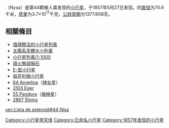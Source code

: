 {{Infobox Planet | discovery=yes | physical_characteristics = yes | bgcolour=#FFFFC0 | name=44 Nysa
 | discoverer=[[Hermann_Mayer_Salomon_Goldschmidt|H. Goldschmidt]]
 | discovered=1857年5月27日
 | alt_names=1977 CE
 | mp_category=[[小行星带|小行星带]] ([[侍神星族|侍神星族]])
 | epoch=[[July_14|July 14]], 2004 ([[Julian_day|JD]] 2453200.5)
 | semimajor=362.474 [[Giga|G]][[米_(單位)|m]] (2.423 [[天文单位|AU]])
 | perihelion=308.491 Gm (2.062 AU)
 | aphelion=416.457 Gm (2.784 AU)
 | eccentricity=0.149
 | period=1377.608 [[day|d]] (3.77 [[Julian_year_(astronomy)|a]])
 | inclination=3.703[[degree_(angle)|°]]
 | asc_node=131.610°
 | arg_peri=342.519°
 | mean_anomaly=112.959°
 | avg_speed=19.13 km/[[second|s]]
 | dimensions=70.6 km
 | mass=3.7×10<sup>17</sup> [[kilogram|kg]]
 | density=2.0 g/[[cubic_centimetre|cm³]]
 | surface_grav=0.0197 m/s²
 | escape_velocity=0.0373 km/s
 | rotation=0.2676 d 
 | spectral_type=E
 | magnitude = 8.53 <!-- Ephemeris 2026-Jan-24 --> to 12.16
 | abs_magnitude=7.03
 | albedo=0.546 ([[geometric_albedo|geometric]]) [http://www.psi.edu/pds/archive/astdata/ALBEDOS/albedos.tab 2]
 | angular_size = 0.09" <!-- Horizons 2026-Jan-24 --> to 0.026"
 | single_temperature=~151 [[kelvin|K]]}}
'''{{BASEPAGENAME}}'''（Nysa）是第44颗被人类发现的[[小行星|小行星]]，于1857年5月27日发现。{{BASEPAGENAME}}的[[直径|直径]]为70.6千米，[[质量|质量]]为3.7×10<sup>17</sup>千克，[[公转周期|公转周期]]为1377.608天。

== 相關條目 ==
{{portal|太陽系|Solar system.jpg}}

* [[值得關注的小行星列表|值得關注的小行星列表]]
* [[太陽系天體大小列表|太陽系天體大小列表]]
* [[小行星列表/1-1000|小行星列表/1-1000]]
* [[頑火無球隕石|頑火無球隕石]]
* [[E-型小行星|E-型小行星]]
* [[匈牙利族小行星|匈牙利族小行星]]
* [[小行星64|64 Angelina]]（[[神女星|神女星]]）
* [[小行星3103|3103 Eger]]
* [[小行星55|55 Pandora]]（[[禍神星|禍神星]]）
* [[小行星2867|2867 Šteins]]

{{Minor Planet Number|(43)[[愛女星|愛女星]]|(45)[[小行星45|小行星45]]}}
{{小行星小作品}}

[[Category:小行星带天体|Category:小行星带天体]]
[[Category:已命名小行星|Category:已命名小行星]]
[[Category:1857年发现的小行星|Category:1857年发现的小行星]]

[[vec:Lista_de_asteroidi#44_Nisa|vec:Lista de asteroidi#44 Nisa]]
